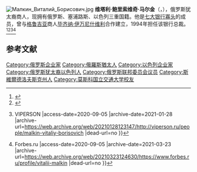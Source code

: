 [[File:Малкин_Виталий_Борисович.jpg|thumb]]
'''维塔利·鲍里索维奇·马尔金'''（{{lang-ru|Вита́лий Бори́сович Ма́лкин}}，{{bd|1952年|9月16日||catIdx=V}}），俄罗斯犹太裔商人，现拥有俄罗斯、塞浦路斯、以色列三重国籍。他是[[七大银行寡头|七大银行寡头]]的成员，曾与[[格鲁吉亚|格鲁吉亚]]商人[[毕齐纳·伊万尼什维利|毕齐纳·伊万尼什维利]]合作建立{{le|俄罗斯信贷银行|Rossiysky Kredit}}，1994年担任该银行总裁。<ref>{{Cite web |url=http://council.gov.ru/services/reference/9210/ |title=Малкин Виталий Борисович |access-date=2020-09-05 |archive-date=2020-03-13 |archive-url=https://web.archive.org/web/20200313030948/http://council.gov.ru/services/reference/9210/ |dead-url=no }}</ref><ref>{{Cite web |url=https://www.tadviser.ru/index.php/%D0%9F%D0%B5%D1%80%D1%81%D0%BE%D0%BD%D0%B0:%D0%9C%D0%B0%D0%BB%D0%BA%D0%B8%D0%BD_%D0%92%D0%B8%D1%82%D0%B0%D0%BB%D0%B8%D0%B9_%D0%91%D0%BE%D1%80%D0%B8%D1%81%D0%BE%D0%B2%D0%B8%D1%87 |title=Малкин Виталий Борисович - TAdviser |access-date=2020-09-05 |archive-date=2015-07-29 |archive-url=https://web.archive.org/web/20150729064314/http://www.tadviser.ru/index.php/%D0%9F%D0%B5%D1%80%D1%81%D0%BE%D0%BD%D0%B0:%D0%9C%D0%B0%D0%BB%D0%BA%D0%B8%D0%BD_%D0%92%D0%B8%D1%82%D0%B0%D0%BB%D0%B8%D0%B9_%D0%91%D0%BE%D1%80%D0%B8%D1%81%D0%BE%D0%B2%D0%B8%D1%87 |dead-url=no }}</ref><ref>{{Cite web |url=http://viperson.ru/people/malkin-vitaliy-borisovich |title=Малкин Виталий Борисович – биография {{!}} VIPERSON |access-date=2020-09-05 |archive-date=2021-01-28 |archive-url=https://web.archive.org/web/20210128123147/http://viperson.ru/people/malkin-vitaliy-borisovich |dead-url=no }}</ref><ref>{{Cite web |url=https://www.forbes.ru/profile/vitalii-malkin |title=Виталий Малкин {{!}} Forbes.ru |access-date=2020-09-05 |archive-date=2021-03-23 |archive-url=https://web.archive.org/web/20210323124630/https://www.forbes.ru/profile/vitalii-malkin |dead-url=no }}</ref>

== 参考文献 ==
{{Reflist}}
{{俄罗斯私有化}}
{{Authority control}}
[[Category:俄罗斯企业家|Category:俄罗斯企业家]]
[[Category:俄羅斯猶太人|Category:俄羅斯猶太人]]
[[Category:以色列企业家|Category:以色列企业家]]
[[Category:俄罗斯犹太裔以色列人|Category:俄罗斯犹太裔以色列人]]
[[Category:俄罗斯联邦委员会议员|Category:俄罗斯联邦委员会议员]]
[[Category:斯維爾德洛夫斯克州人|Category:斯維爾德洛夫斯克州人]]
[[Category:莫斯科国立交通大学校友|Category:莫斯科国立交通大学校友]]